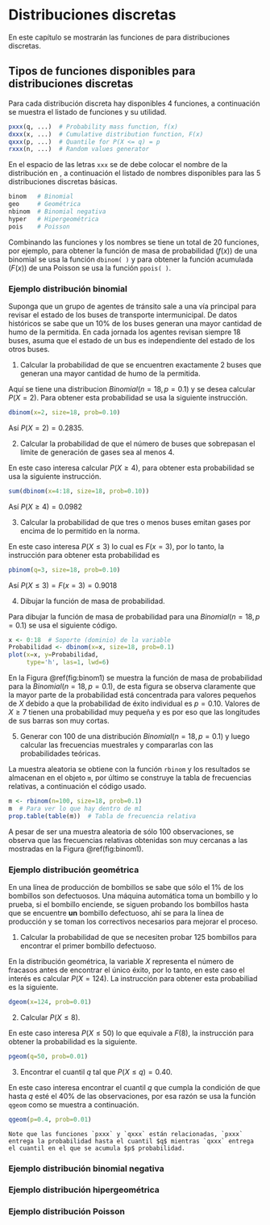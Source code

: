# Distribuciones discretas

En este capítulo se mostrarán las funciones de \proglang{R} para distribuciones discretas.

## Tipos de funciones disponibles para distribuciones discretas \index{distribuciones discretas}
Para cada distribución discreta hay disponibles 4 funciones, a continuación se muestra el listado de funciones y su utilidad.

```r
pxxx(q, ...)  # Probability mass function, f(x)
dxxx(x, ...)  # Cumulative distribution function, F(x)
qxxx(p, ...)  # Quantile for P(X <= q) = p
rxxx(n, ...)  # Random values generator
```

En el espacio de las letras `xxx` se de debe colocar el nombre de la distribución en \proglang{R}, a continuación el listado de nombres disponibles para las 5 distribuciones discretas básicas.

```r
binom   # Binomial
geo     # Geométrica
nbinom  # Binomial negativa
hyper   # Hipergeométrica
pois    # Poisson
```

Combinando las funciones y los nombres se tiene un total de 20 funciones, por ejemplo, para obtener la función de masa de probabilidad ($f(x)$) de una binomial se usa la función `dbinom( )` y para obtener la función acumulada ($F(x)$) de una Poisson se usa la función `ppois( )`.

### Ejemplo distribución binomial {-}
\index{binomial} 
Suponga que un grupo de agentes de tránsito sale a una vía principal para revisar el estado de los buses de transporte intermunicipal. De datos históricos se sabe que un 10\% de los buses generan una mayor cantidad de humo de la permitida. En cada jornada los agentes revisan siempre 18 buses, asuma que el estado de un bus es independiente del estado de los otros buses.

1) Calcular la probabilidad de que se encuentren exactamente 2 buses que generan una mayor cantidad de humo de la permitida.

Aquí se tiene una distribucion $Binomial(n=18, p=0.1)$ y se desea calcular $P(X=2)$. Para obtener esta probabilidad se usa la siguiente instrucción.

```r
dbinom(x=2, size=18, prob=0.10)
```

Así $P(X=2)=0.2835$.

2) Calcular la probabilidad de que el número de buses que sobrepasan el límite de generación de gases sea al menos 4.

En este caso interesa calcular $P(X \geq 4)$, para obtener esta probabilidad se usa la siguiente instrucción.

```r
sum(dbinom(x=4:18, size=18, prob=0.10))
```

Así $P(X \geq 4)=0.0982$

3) Calcular la probabilidad de que tres o menos buses emitan gases por encima de lo permitido en la norma.

En este caso interesa $P(X\leq3)$ lo cual es $F(x=3)$, por lo tanto, la instrucción para obtener esta probabilidad es

```r
pbinom(q=3, size=18, prob=0.10)
```

Así $P(X\leq3)=F(x=3)=0.9018$

4) Dibujar la función de masa de probabilidad.

Para dibujar la función de masa de probabilidad para una $Binomial(n=18, p=0.1)$ se usa el siguiente código.

```r
x <- 0:18  # Soporte (dominio) de la variable
Probabilidad <- dbinom(x=x, size=18, prob=0.1)
plot(x=x, y=Probabilidad, 
     type='h', las=1, lwd=6)
```

En la Figura \@ref(fig:binom1) se muestra la función de masa de probabilidad para la $Binomial(n=18, p=0.1)$, de esta figura se observa claramente que la mayor parte de la probabilidad está concentrada para valores pequeños de $X$ debido a que la probabilidad de éxito individual es $p=0.10$. Valores de $X \geq 7$ tienen una probabilidad muy pequeña y es por eso que las longitudes de sus barras son muy cortas.

5) Generar con 100 de una distribución $Binomial(n=18, p=0.1)$ y luego calcular las frecuencias muestrales y compararlas con las probabilidades teóricas.

La muestra aleatoria se obtiene con la función `rbinom` y los resultados se almacenan en el objeto `m`, por último se construye la tabla de frecuencias relativas, a continuación el código usado.

```r
m <- rbinom(n=100, size=18, prob=0.1)
m  # Para ver lo que hay dentro de m1
prop.table(table(m))  # Tabla de frecuencia relativa
```
A pesar de ser una muestra aleatoria de sólo 100 observaciones, se observa que las frecuencias relativas obtenidas son muy cercanas a las mostradas en la Figura \@ref(fig:binom1).

### Ejemplo distribución geométrica {-}
\index{geométrica}
En una línea de producción de bombillos se sabe que sólo el 1\% de los bombillos son defectuosos. Una máquina automática toma un bombillo y lo prueba, si el bombillo enciende, se siguen probando los bombillos hasta que se encuentre __un__ bombillo defectuoso, ahí se para la línea de producción y se toman los correctivos necesarios para mejorar el proceso.

1) Calcular la probabilidad de que se necesiten probar 125 bombillos para encontrar el primer bombillo defectuoso.

En la distribución geométrica, la variable $X$ representa el número de fracasos antes de encontrar el único éxito, por lo tanto, en este caso el interés es calcular $P(X=124)$. La instrucción para obtener esta probabiliad es la siguiente.

```r
dgeom(x=124, prob=0.01)
```

2) Calcular $P(X \leq 8)$.

En este caso interesa $P(X \leq 50)$ lo que equivale a $F(8)$, la instrucción para obtener la probabilidad es la siguiente.

```r
pgeom(q=50, prob=0.01)
```

3) Encontrar el cuantil $q$ tal que $P(X \leq q) = 0.40$.

En este caso interesa encontrar el cuantil $q$ que cumpla la condición de que hasta $q$ esté el 40\% de las observaciones, por esa razón se usa la función `qgeom` como se muestra a continuación.

```r
qgeom(p=0.4, prob=0.01)
```

```block2
Note que las funciones `pxxx` y `qxxx` están relacionadas, `pxxx` entrega la probabilidad hasta el cuantil $q$ mientras `qxxx` entrega el cuantil en el que se acumula $p$ probabilidad.
```

### Ejemplo distribución binomial negativa {-}

### Ejemplo distribución hipergeométrica {-}

### Ejemplo distribución Poisson {-}


